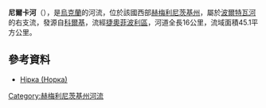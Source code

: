'''尼爾卡河'''（{{lang-uk|Нірка}}），是[[烏克蘭|烏克蘭]]的河流，位於該國西部[[赫梅利尼茨基州|赫梅利尼茨基州]]，屬於[[波爾特瓦河_(戈倫河支流)|波爾特瓦河]]的右支流，發源自[[科爾基_(捷奧菲波利區)|科爾基]]，流經[[捷奧菲波利區|捷奧菲波利區]]，河道全長16公里，流域面積45.1平方公里。

==參考資料==
*[https://web.archive.org/web/20160324180453/http://vodgosp.km.ua/water-resources.php Нірка (Норка)]

{{DEFAULTSORT:Нірка}}
[[Category:赫梅利尼茨基州河流|Category:赫梅利尼茨基州河流]]


{{Ukraine-river-stub}}